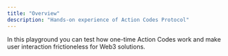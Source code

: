 ```yaml
---
title: "Overview"
description: "Hands-on experience of Action Codes Protocol"
---
```


In this playground you can test how one-time Action Codes work and make user interaction frictioneless for Web3 solutions.